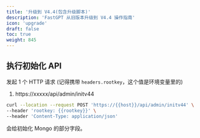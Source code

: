 ```yaml
---
title: '升级到 V4.4(包含升级脚本)'
description: 'FastGPT 从旧版本升级到 V4.4 操作指南'
icon: 'upgrade'
draft: false
toc: true
weight: 845
---
```


## 执行初始化 API

发起 1 个 HTTP 请求 (记得携带 `headers.rootkey`，这个值是环境变量里的)

1. https://xxxxx/api/admin/initv44

```bash
curl --location --request POST 'https://{{host}}/api/admin/initv44' \
--header 'rootkey: {{rootkey}}' \
--header 'Content-Type: application/json'
```

会给初始化 Mongo 的部分字段。

